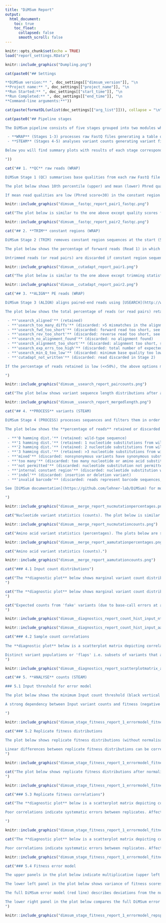 ```yaml
---
title: "DiMSum Report"
output: 
  html_document:
    toc: true
    toc_float:
      collapsed: false
      smooth_scroll: false
---
```


<!-- SETUP -->

```r
knitr::opts_chunk$set(echo = TRUE)
load("report_settings.RData")
```

<!-- Logo -->

```r
knitr::include_graphics("Dumpling.png")
```

<!-- Settings -->

```r
cat(paste0("## Settings

**DiMSum version:** ", doc_settings[["dimsum_version"]], "\n
**Project name:** ", doc_settings[["project_name"]], "\n
**Run Started:** ", doc_settings[["start_time"]], "\n
**Run Completed:** ", doc_settings[["end_time"]], "\n
**Command-line arguments:**"))
```

```r
cat(paste(formatDL(unlist(doc_settings[["arg_list"]])), collapse = "\n"))
```

<!-- PIPELINE STAGES -->

```r
cat(paste0("## Pipeline stages

The DiMSum pipeline consists of five stages grouped into two modules which can be run independently:

 - **WRAP** (Stages 1-3) processes raw FastQ files generating a table of variant counts
 - **STEAM** (Stages 4-5) analyses variant counts generating variant fitness and error estimates

Below you will find summary plots with results of each stage corresponding to the module(s) that were run.

"))
```

<!-- QUALITYCONTROL -->

```r
cat("## 1. **QC** raw reads (WRAP)

DiMSum Stage 1 (QC) summarises base qualities from each raw FastQ file using [FastQC](http://www.bioinformatics.babraham.ac.uk/projects/fastqc/).

The plot below shows 10th percentile (upper) and mean (lower) Phred quality scores at the indicated positions in the forward reads (Read 1) in all FastQ files (see legend). Vertical dashed lines separate constant region sequences (5') from variable region sequences (3') as specified by Stage 2-specific arguments (see TRIM below).

If mean read qualities are low (Phred score<30) in the constant region sequence, it might be necessary to increase the maximum allowable number of mismatches during trimming i.e. Stage 2 ('cutadaptErrorRate'). If qualities are low in the variable region sequence, it may be necessary to adjust Stage 3 (ALIGN) options ('usearchMinQual', 'usearchMaxee'). Be aware that changing these options from their defaults can severely impact the number of 'fake' (spurious) variants due to sequencing errors. See [DiMSum documentation](https://github.com/lehner-lab/DiMSum) for details.")
```

```r
knitr::include_graphics("dimsum__fastqc_report_pair1_fastqc.png")
```

<!-- QUALITYCONTROL (image2) -->

```r
cat("The plot below is similar to the one above except quality scores for reverse reads (Read 2) are shown.")
```

```r
knitr::include_graphics("dimsum__fastqc_report_pair2_fastqc.png")
```

<!-- TRIM -->

```r
cat("## 2. **TRIM** constant regions (WRAP)

DiMSum Stage 2 (TRIM) removes constant region sequences at the start (5') and/or end (3') of each read with [Cutadapt](https://cutadapt.readthedocs.io/en/stable/) if required.

The plot below shows the percentage of forward reads (Read 1) in which the specified constant regions were matched and trimmed (see legend), shown separately for each FastQ file.

Untrimmed reads (or read pairs) are discarded if constant region sequences are specified but not found. Trimmed reads are also discarded if the trimmed sequence length is too short ('cutadaptMinLength'). If the percentage of trimmed reads is low, check that constant region sequences were correctly specified ('cutadapt5First', 'cutadapt5Second', 'cutadapt3First', 'cutadapt3Second'). It may also be necessary to increase the maximum allowable number of mismatches ('cutadaptErrorRate') if sequence qualities are low or decrease the minimum allowable overlap between read and constant region ('cutadaptOverlap') if constant region sequences are very short (<3bp). See [DiMSum documentation](https://github.com/lehner-lab/DiMSum) for details.")
```

```r
knitr::include_graphics("dimsum__cutadapt_report_pair1.png")
```

<!-- TRIM (image2) -->

```r
cat("The plot below is similar to the one above except trimming statistics for reverse reads (Read 2) are shown.")
```

```r
knitr::include_graphics("dimsum__cutadapt_report_pair2.png")
```

<!-- ALIGN -->

```r
cat("## 3. **ALIGN** PE reads (WRAP)

DiMSum Stage 3 (ALIGN) aligns paired-end reads using [USEARCH](http://www.drive5.com/usearch/). This stage also filters the resulting variant sequences based on minimum base quality, total number of expected base calling errors and sequence length. If reads are the result of **single-end** sequencing, these same filters are applied.

The plot below shows the total percentage of reads (or read pairs) retained for downstream analysis ('usearch_aligned'), shown separately for each FastQ file. Remaining reads are discarded. Details of each category are as follows:

 - **'usearch_aligned'** (retained)
 - **'usearch_too_many_diffs'** (discarded: >5 mismatches in the alignment)
 - **'usearch_fwd_too_short'** (discarded: forward read too short, see 'usearchMinlen' option)
 - **'usearch_rev_too_short'** (discarded: reverse read too short, see 'usearchMinlen' option)
 - **'usearch_no_alignment_found'** (discarded: no alignment found)
 - **'usearch_alignment_too_short'** (discarded: alignment too short, see 'usearchMinovlen' option)
 - **'usearch_exp_errs_too_high'** (discarded: total number of expected base calling errors too high, see 'usearchMaxee' option)
 - **'usearch_min_Q_too_low'** (discarded: minimum base quality too low, see 'usearchMinQual' option)
 - **'cutadapt_not_written'** (discarded: read discarded in Stage 2)

If the percentage of reads retained is low (<<50%), the above options may need to be adjsted. See [DiMSum documentation](https://github.com/lehner-lab/DiMSum) for details.

")
```

```r
knitr::include_graphics("dimsum__usearch_report_paircounts.png")
```

<!-- ALIGN (image2) -->

```r
cat("The plot below shows variant sequence length distributions after alignment, shown separately for all samples. The upper quartile, lower quartile and median are show in each case (see legend). Check that the median sequence length is as expected (e.g. wild-type sequence length without indels).")
```

```r
knitr::include_graphics("dimsum__usearch_report_mergedlength.png")
```

<!-- PROCESS -->

```r
cat("## 4. **PROCESS** variants (STEAM)

DiMSum Stage 4 (PROCESS) processes sequences and filters them in order to retain user-specified nucleotide or amino acid substitution variants of interest. The result is a table of variant counts for all samples. Read count diagnostic plots can then be used to rapidly check for the presence of problematic variants (likely the result of sequencing errors) and take steps to remove them (see Sections 4.1 and 4.2 below).

The plot below shows the **percentage of reads** retained or discarded in each sample according to the following criteria:

 - **'0 hamming dist.'** (retained: wild-type sequence)
 - **'1 hamming dist.'** (retained: 1 nucleotide substitutions from wild-type sequence)
 - **'2 hamming dist.'** (retained: 2 nucleotide substitutions from wild-type sequence)
 - **'3 hamming dist.'** (retained: >3 nucleotide substitutions from wild-type sequence)
 - **'mixed'** (discarded: nonsynonymous variants have synonymous substitutions in other codons, see 'mixedSubstitutions' option)
 - **'too many'** (discarded: too many nucleotide or amino acid substitutions, see 'maxSubstitutions' option)
 - **'not permitted'** (discarded: nucleotide substitution not permitted, see 'wildtypeSequence' option)
 - **'internal constant region'** (discarded: nucleotide substitution within internal constant sequence, see 'wildtypeSequence' option)
 - **'indel'** (discarded: insertion or deletion variant)
 - **'invalid barcode'** (discarded: reads represent barcode sequences, but are not found in the user-supplied barcode identity file, see 'barcodeIdentityPath' option)

See [DiMSum documentation](https://github.com/lehner-lab/DiMSum) for more details.

")
```

```r
knitr::include_graphics("dimsum__merge_report_nucmutationpercentages.png")
```

<!-- PROCESS (image2) -->

```r
cat("Nucleotide variant statistics (counts). The plot below is similar to the one above instead the **total number of reads** (rather than the percentage) in each sample is shown.")
```

```r
knitr::include_graphics("dimsum__merge_report_nucmutationcounts.png")
```

<!-- PROCESS (image3) -->

```r
cat("Amino acid variant statistics (percentages). The plots below are similar to the ones above instead  **amino acid** (rather than nucleotide) hamming distances are shown.")
```

```r
knitr::include_graphics("dimsum__merge_report_aamutationpercentages.png")
```

<!-- PROCESS (image4) -->

```r
cat("Amino acid variant statistics (counts).")
```

```r
knitr::include_graphics("dimsum__merge_report_aamutationcounts.png")
```

<!-- PROCESS (image5) -->

```r
cat("### 4.1 Input count distributions")
```

```r
cat("The **diagnostic plot** below shows marginal variant count distributions separately for all Input samples and stratified by the number of nucleotide substitutions (Hamming distance to the wild-type sequence). Distributions corresponding to Hamming distances greater than 12 are not shown. Wild-type sequence counts are indicated by the black vertical dashed line.
")
```

```r
cat("The **diagnostic plot** below shows marginal variant count distributions separately for all Input samples, first stratified by the number of amino acid substitutions and then stratified by the number of nucleotide substitutions (Hamming distance to the wild-type sequence). Distributions corresponding to Hamming distances greater than 6 are not shown. Wild-type sequence counts are indicated by the black vertical dashed line.
")
```

```r
cat("Expected counts from 'fake' variants (due to base-call errors at a rate corresponding to the 'usearchMinQual' option) are indicated by coloured dashed lines. Bimodal distributions (or unimodal distributions not surpassing the indicated thresholds) indicate variants originating from sequencing errors likely due to a library 'bottleneck'. A minimum input count threshold should be chosen to remove such variants (see 'fitnessMinInputCountAll' option applied in Stage 5 and [DiMSum documentation](https://github.com/lehner-lab/DiMSum) for more details.).
")
```

```r
knitr::include_graphics("dimsum__diagnostics_report_count_hist_input_nt.png")
```

```r
knitr::include_graphics("dimsum__diagnostics_report_count_hist_input_aa.png")
```

<!-- PROCESS (image6) -->

```r
cat("### 4.2 Sample count correlations
    
The **diagnostic plot** below is a scatterplot matrix depicting correlations between variant counts from all Input and Output samples. Matrix cells in the upper triangle show Pearson correlation coefficients. Matrix cells in the lower triangle show scatterplot equivalents (hexagonal heatmaps of 2d bin counts). Matrix diagonal cells indicate count densities.

Distinct variant populations or 'flaps' i.e. subsets of variants that appear at high counts in one replicate but at low counts in another (and not due to selection) indicate replicate or DNA extraction 'bottlenecks'. Minimum input count thresholds should be chosen to remove such variants (see 'fitnessMinInputCountAll', 'fitnessMinInputCountAny', 'fitnessMinOutputCountAll' and 'fitnessMinOutputCountAny' options applied in Stage 5 and [DiMSum documentation](https://github.com/lehner-lab/DiMSum) for more details).
")
```

```r
knitr::include_graphics("dimsum__diagnostics_report_scatterplotmatrix_all.png")
```

<!-- ANALYSE -->

```r
cat("## 5. **ANALYSE** counts (STEAM)

### 5.1 Input threshold for error model

The plot below shows the minimum Input count threshold (black vertical dashed line) above which variants are expected to span the full fitness range (y-axis spread). Variants surpassing this threshold are used to fit the error model. Subplots indicate data corresponding to independent biological replicates.

A strong dependency between Input variant counts and fitness (negative correlation) can indicate a harsh selection i.e. a high level of variants that 'drop-out' or are undetected in the Output.

")
```

```r
knitr::include_graphics("dimsum_stage_fitness_report_1_errormodel_fitness_inputcounts.png")
```

<!-- ANALYSE (image2) -->

```r
cat("### 5.2 Replicate fitness distributions
    
The plot below shows replicate fitness distributions (without normalisation between replicates). The fitness of the wild-type sequence is indicated by the vertical dashed line (Fitness=0). Only variants retained during error model fitting are depicted (see Section 5.1 above).

Linear differences between replicate fitness distributions can be corrected by (scale and shift) normalisation before error model fitting (see 'fitnessNormalise' option).
")
```

```r
knitr::include_graphics("dimsum_stage_fitness_report_1_errormodel_fitness_replicates_density.png")
```

<!-- ANALYSE (image3) -->

```r
cat("The plot below shows replicate fitness distributions after normalisation. Remaining differences in the shapes of the fitness distributions after normalisation indicate systematic errors between replicates. Affected replicates should be excluded from error model fitting (see 'retainedReplicates' option).
")
```

```r
knitr::include_graphics("dimsum_stage_fitness_report_1_errormodel_fitness_replicates_density_norm.png")
```

<!-- ANALYSE (image4) -->

```r
cat("### 5.3 Replicate fitness correlations")
```

```r
cat("The **diagnostic plot** below is a scatterplot matrix depicting correlations between fitness estimates from all replicates. Matrix cells in the upper triangle show Pearson correlation coefficients. Matrix cells in the lower triangle show scatterplot equivalents (hexagonal heatmaps of 2d bin fitness). Matrix diagonal cells indicate fitness densities. Only variants retained during error model fitting are depicted (see Section 5.1 above).

Poor correlations indicate systematic errors between replicates. Affected replicates should be excluded from error model fitting (see 'retainedReplicates' option).

")
```

```r
knitr::include_graphics("dimsum_stage_fitness_report_1_errormodel_fitness_replicates_scatter.png")
```

<!-- ANALYSE (image5) -->

```r
cat("The **diagnostic plot** below is a scatterplot matrix depicting correlations between fitness estimates from all replicates after normalisation (see Section 5.2). Matrix cells in the upper triangle show Pearson correlation coefficients. Matrix cells in the lower triangle show scatterplot equivalents (hexagonal heatmaps of 2d bin fitness). Matrix diagonal cells indicate fitness densities. Only variants retained during error model fitting are depicted (see Section 5.1 above).

Poor correlations indicate systematic errors between replicates. Affected replicates should be excluded from error model fitting (see 'retainedReplicates' option).")
```

```r
knitr::include_graphics("dimsum_stage_fitness_report_1_errormodel_fitness_replicates_scatter_norm.png")
```

<!-- ANALYSE (image6) -->

```r
cat("### 5.4 Fitness error model

The upper panels in the plot below indicate multiplicative (upper left panel) and additive (upper right panel) error terms estimated by the DiMSum error model. Dots give mean and error bars indicate the standard deviation of parameters over 100 bootstraps.

The lower left panel in the plot below shows variance of fitness scores between replicates as a function of sequencing count-based (Poisson) variance expectation (average across replicates). The black dashed line indicates perfect correspondence (i.e. Y=X).

The full DiMSum error model (red line) describes deviations from the null expectation (black dashed line) in the observed variance of fitness scores. A good fit of the DiMSum error model (red line) to the mean empiricial variance per bin (blue points) indicates that the estimated parameters (upper panels) accurately describe the variation in fitness between replicates.

The lower right panel in the plot below compares the full DiMSum error model (red line) to variance contributions using either Input multiplicative error terms (cyan line), Output multiplicative error terms (magenta line) or additive error terms (green line) only. Additionally, dashed cyan and magenta lines indicate purely sequencing count-based variance expectation corresponding to Input and Output samples respectively (i.e. corresponding multiplicative error terms set to 1).
")
```

```r
knitr::include_graphics("dimsum_stage_fitness_report_1_errormodel_repspec.png")
```

